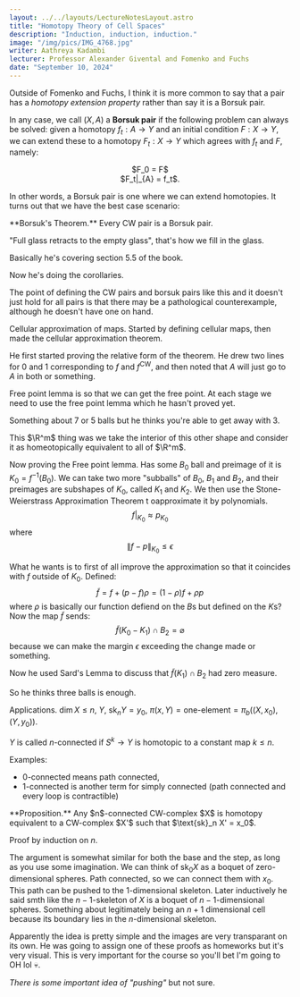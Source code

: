 ```yaml
---
layout: ../../layouts/LectureNotesLayout.astro
title: "Homotopy Theory of Cell Spaces"
description: "Induction, induction, induction."
image: "/img/pics/IMG_4768.jpg"
writer: Aathreya Kadambi
lecturer: Professor Alexander Givental and Fomenko and Fuchs
date: "September 10, 2024"
---
```


Outside of Fomenko and Fuchs, I think it is more common to say that a pair has a *homotopy extension property* rather than say it is a Borsuk pair.

In any case, we call $(X,A)$ a **Borsuk pair** if the following problem can always be solved: given a homotopy $f_t : A\rightarrow Y$ and an initial condition $F: X \rightarrow Y$, we can extend these to a homotopy $F_t : X \rightarrow Y$ which agrees with $f_t$ and $F$, namely:
<center>$F_0 = F$</center>
<center>$F_t|_{A} = f_t$.</center>

In other words, a Borsuk pair is one where we can extend homotopies. It turns out that we have the best case scenario:

<div class="theorem">
**Borsuk's Theorem.** Every CW pair is a Borsuk pair.
</div>



"Full glass retracts to the empty glass", that's how we fill in the glass.




Basically he's covering section 5.5 of the book.

Now he's doing the corollaries.

The point of defining the CW pairs and borsuk pairs like this and it doesn't just hold for all pairs is that there may be a pathological counterexample, although he doesn't have one on hand.

Cellular approximation of maps. Started by defining cellular maps, then made the cellular approximation theorem.

He first started proving the relative form of the theorem. He drew two lines for 0 and 1 corresponding to $f$ and $f^{\text{CW}}$, and then noted that $A$ will just go to $A$ in both or something.

Free point lemma is so that we can get the free point. At each stage we need to use the free point lemma which he hasn't proved yet.

Something about 7 or 5 balls but he thinks you're able to get away with 3.

This $\R^m$ thing was we take the interior of this other shape and consider it as homeotopically equivalent to all of $\R^m$.

Now proving the Free point lemma. Has some $B_0$ ball and preimage of it is $K_0 = f^{-1}(B_0)$. We can take two more "subballs" of $B_0$, $B_1$ and $B_2$, and their preimages are subshapes of $K_0$, called $K_1$ and $K_2$. We then use the Stone-Weierstrass Approximation Theorem t oapproximate it by polynomials.
$$f|_{K_0} \approx p_{K_0}$$
where 
$$\|f - p\|_{K_0} \le \epsilon$$

What he wants is to first of all improve the approximation so that it coincides with $f$ outside of $K_0$. Defined:
$$\tilde{f} = f + (p-f)\rho = (1-\rho)f + \rho p$$
where $\rho$ is basically our function defiend on the $B$s but defined on the $K$s? Now the map $\tilde{f}$ sends:
$$\tilde{f}(K_0 - K_1) \cap B_2 = \varnothing$$
because we can make the margin $\epsilon$ exceeding the change made or something.

Now he used Sard's Lemma to discuss that $\tilde{f}(K_1) \cap B_2$ had zero measure.

So he thinks three balls is enough.

Applications. $\dim X \le n$, $Y$, $\text{sk}_nY = y_0$, $\pi(x,Y) = \text{one-element} = \pi_b((X,x_0), (Y,y_0))$.

$Y$ is called $n$-connected if $S^k \rightarrow Y$ is homotopic to a constant map $k\le n$. 

Examples:
- 0-connected means path connected,
- 1-connected is another term for simply connected (path connected and every loop is contractible)

<div class="theorem">
**Proposition.** Any $n$-connected CW-complex $X$ is homotopy equivalent to a CW-complex $X'$ such that $\text{sk}_n X' = x_0$.
</div>

Proof by induction on $n$.

The argument is somewhat similar for both the base and the step, as long as you use some imagination. We can think of $\text{sk}_0X$ as a boquet of zero-dimensional spheres. Path connected, so we can connect them with $x_0$. This path can be pushed to the $1$-dimensional skeleton. Later inductively he said smth like the $n-1$-skeleton of $X$ is a boquet of $n-1$-dimensional spheres. Something about legitimately being an $n+1$ dimensional cell because its boundary lies in the $n$-dimensional skeleton.

Apparently the idea is pretty simple and the images are very transparant on its own. He was going to assign one of these proofs as homeworks but it's very visual. This is very important for the course so you'll bet I'm going to OH lol 💀. 

*There is some important idea of "pushing"* but not sure.
